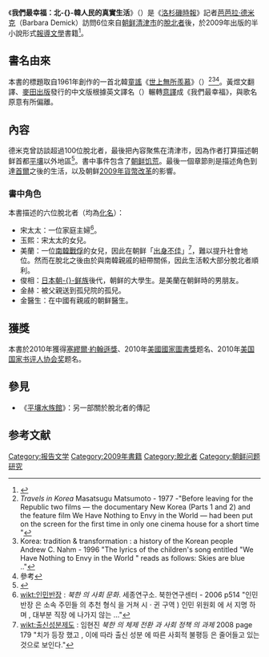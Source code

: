 {{noteTA
|T=zh-hant:我們最幸福：北韓人民的真實生活;zh-hans:我们最幸福：北韩人民的真实生活;
|1=zh-cn:朝鲜; zh-tw:北韓; zh-hk:北韓; zh-sg:朝鲜;
}}
{{Infobox Book 
|name          = 我們最幸福：北-{}-韓人民的真實生活
|title_orig    = ''Nothing to Envy: Ordinary Lives in North Korea''
|translator    = 
|image         = 
|image_caption = 
|author        = [[芭芭拉·德米克|芭芭拉·德米克]]
|illustrator   = 
|cover_artist  = 
|country       = {{USA}}
|language      = [[英語|英語]]
|series        = 
|subject       = [[脫北者|朝鲜脫北者]]
|genre         = 
|publisher     = Spiegel & Grau
|pub_date      = 2009年12月29日
|media_type    = 
|pages         = 336頁（精裝） 
|isbn          = ISBN 9780385523905
|dewey         = 951.93
|congress      =
|oclc          =
|preceded_by   = 
|followed_by   = 
}}

《'''我們最幸福：北-{}-韓人民的真實生活'''》（{{lang-en|'''''Nothing to Envy: Ordinary Lives in North Korea'''''}}）是《[[洛杉磯時報|洛杉磯時報]]》記者[[芭芭拉·德米克|芭芭拉·德米克]]（Barbara Demick）訪問6位來自[[朝鲜|朝鲜]][[清津市|清津市]]的[[脫北者|脫北者]]後，於2009年出版的半小說形式[[報導文學|報導文學]]書籍<ref>{{cite web|title=Nothing to Envy|url=http://nothingtoenvy.com/|accessdate=21 November 2010|archive-date=2010-12-01|archive-url=https://web.archive.org/web/20101201220312/http://nothingtoenvy.com/|dead-url=no}}</ref>。

==書名由來==
本書的標題取自1961年創作的一首北韓[[童謠|童謠]]《[[世上無所羨慕|世上無所羨慕]]》（{{lang|ko|세상에 부럼 없어라}}）<ref>''Travels in Korea'' Masatsugu Matsumoto - 1977 -"Before leaving for the Republic two films — the documentary New Korea (Parts 1 and 2) and the feature film We Have Nothing to Envy in the World — had been put on the screen for the first time in only one cinema house for a short time "</ref><ref>Korea: tradition & transformation : a history of the Korean people Andrew C. Nahm - 1996 "The lyrics of the children's song entitled "We Have Nothing to Envy in the World " reads as follows: Skies are blue .."</ref><ref>參考{{cite web|url=http://video.sina.com.cn/v/b/33707308-1752041825.html|title=音乐世上无所羡慕(朝鲜，中文，李艺译)|accessdate=2012-10-19|archive-date=2013-12-20|archive-url=https://web.archive.org/web/20131220015504/http://video.sina.com.cn/v/b/33707308-1752041825.html|dead-url=no}}</ref>。黃煜文翻譯、[[麥田出版|麥田出版]]發行的中文版根據英文譯名（{{lang|en|''Nothing to Envy''}}）輾轉[[意譯|意譯]]成《我們最幸福》，與歌名原意有所偏離。

==內容==
德米克曾訪談超過100位脫北者，最後把內容聚焦在清津市，因為作者打算描述朝鲜首都[[平壤|平壤]]以外地區<ref>{{cite news|title=Nothing to Envy by Barbara Demick|url=http://www.guardian.co.uk/books/2010/apr/03/nothing-envy-korea-barbara-demick|publisher=The Guardian|accessdate=21 November 2010|archive-date=2012-04-17|archive-url=https://web.archive.org/web/20120417192645/http://www.guardian.co.uk/books/2010/apr/03/nothing-envy-korea-barbara-demick|dead-url=no}}</ref>。書中事件包含了[[朝鲜饥荒|朝鲜饥荒]]。最後一個章節則是描述角色到達[[首爾|首爾]]之後的生活，以及朝鲜[[朝鮮圓#事件|2009年貨幣改革]]的影響。

===書中角色===
本書描述的六位脫北者（均為[[化名|化名]]）：

* 宋太太：一位家庭主婦<ref>[[wikt:인민반|wikt:인민반]]장 : ''북한 의 사회 문화''. 세종연구소. 북한연구센터 - 2006 p514 "인민 반장 은 소속 주민들 의 추천 형식 을 거쳐 시 · 귄 구역 ) 인민 위원회 에 서 지명 하며 , 대부분 직장 에 나가지 않는 ..."</ref>。
* 玉熙：宋太太的女兒。
* 美蘭：一位[[韓戰#戰俘|南韓戰俘]]的女兒，因此在朝鲜「[[出身成分|出身不佳]]」<ref>[[wikt:출신성분|wikt:출신성분]]제도 : 임현진 ''북한 의 체제 전환 과 사회 정책 의 과제'' 2008 page 179 "치가 등장 했고 , 이에 따라 출신 성분 에 따른 사회적 불평등 은 줄어들고 있는 것으로 보인다."</ref>，難以提升社會地位。然而在脫北之後由於與南韓親戚的紐帶關係，因此生活較大部分脫北者順利。
* 俊相：[[日本朝鲜族|日本朝-{}-鲜族]]後代，朝鲜的大學生。是美蘭在朝鲜時的男朋友。
* 金赫：被父親送到孤兒院的孤兒。
* 金醫生：在中國有親戚的朝鲜醫生。

==獲獎==
本書於2010年獲得[[塞繆爾·約翰遜獎|塞繆爾·約翰遜獎]]、2010年[[美國國家圖書獎|美國國家圖書獎]]题名、2010年[[美国国家书评人协会奖|美国国家书评人协会奖]]题名。

==參見==
*《[[平壤水族館|平壤水族館]]》：另一部關於脫北者的傳記

==参考文献==
{{Reflist}}

[[Category:报告文学|Category:报告文学]]
[[Category:2009年書籍|Category:2009年書籍]]
[[Category:脫北者|Category:脫北者]]
[[Category:朝鲜问题研究|Category:朝鲜问题研究]]